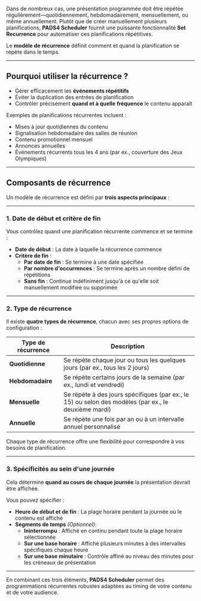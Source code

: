 Dans de nombreux cas, une présentation programmée doit être répétée régulièrement—quotidiennement, hebdomadairement, mensuellement, ou même annuellement. Plutôt que de créer manuellement plusieurs planifications, **PADS4 Scheduler** fournit une puissante fonctionnalité **Set Recurrence** pour automatiser ces planifications répétitives.

Le **modèle de récurrence** définit comment et quand la planification se répète dans le temps.

***

## Pourquoi utiliser la récurrence ?

* Gérer efficacement les **événements répétitifs**
* Éviter la duplication des entrées de planification
* Contrôler précisément **quand et à quelle fréquence** le contenu apparaît

Exemples de planifications récurrentes incluent :

* Mises à jour quotidiennes du contenu
* Signalisation hebdomadaire des salles de réunion
* Contenu promotionnel mensuel
* Annonces annuelles
* Événements récurrents tous les 4 ans (par ex., couverture des Jeux Olympiques)

***

## Composants de récurrence

Un modèle de récurrence est défini par **trois aspects principaux** :

***

### 1. **Date de début et critère de fin**

Vous contrôlez quand une planification récurrente commence et se termine :

* **Date de début** : La date à laquelle la récurrence commence
* **Critère de fin** :
  * **Par date de fin** : Se termine à une date spécifiée
  * **Par nombre d'occurrences** : Se termine après un nombre défini de répétitions
  * **Sans fin** : Continue indéfiniment jusqu'à ce qu'elle soit manuellement modifiée ou supprimée

***

### 2. **Type de récurrence**

Il existe **quatre types de récurrence**, chacun avec ses propres options de configuration :

| Type de récurrence | Description                                                                                          |
| ------------------ | ---------------------------------------------------------------------------------------------------- |
| **Quotidienne**    | Se répète chaque jour ou tous les quelques jours (par ex., tous les 2 jours)                         |
| **Hebdomadaire**   | Se répète certains jours de la semaine (par ex., lundi et vendredi)                                  |
| **Mensuelle**      | Se répète à des jours spécifiques (par ex., le 15) ou selon des modèles (par ex., le deuxième mardi) |
| **Annuelle**       | Se répète une fois par an ou à un intervalle annuel personnalisé                                     |

Chaque type de récurrence offre une flexibilité pour correspondre à vos besoins de planification.

***

### 3. **Spécificités au sein d'une journée**

Cela détermine **quand au cours de chaque journée** la présentation devrait être affichée.

Vous pouvez spécifier :

* **Heure de début et de fin** : La plage horaire pendant la journée où le contenu est affiché
* **Segments de temps** *(Optionnel)*:
  * **Ininterrompu** : Affiché en continu pendant toute la plage horaire sélectionnée
  * **Sur une base horaire** : Affiché plusieurs minutes à des intervalles spécifiques chaque heure
  * **Sur une base minutaire** : Contrôle affiné au niveau des minutes pour les créneaux de présentation

***

En combinant ces trois éléments, **PADS4 Scheduler** permet des programmations récurrentes robustes adaptées au timing de votre contenu et de votre audience.
